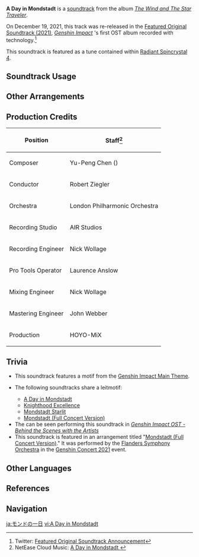 {{Soundtrack Infobox
|image          = The Wind and The Star Traveler.png
|album          = The Wind and The Star Traveler
|disc           =
|number         = 07
|featured       =
|featured2      =
|featured3      =
|featured_disc  =
|featured_disc2 =
|featured_disc3 =
|youtube_id     = pWPpwQNxZTk
|spotify_id     = 7KDvbvYwDksNnO5AI5xGHr
|previous       = Lone Sojourner
|next           = Dream Aria (Genshin Impact Main Theme Var.)
}}
'''A Day in Mondstadt''' is a [[soundtrack]] from the album ''[[The Wind and The Star Traveler]]''.

On December 19, 2021, this track was re-released in the [[Featured Original Soundtrack (2021)]], ''[[Genshin Impact]]''<!---->'s first OST album recorded with {{w|Dolby Atmos}} technology.<ref>Twitter: [https://twitter.com/genshinimpact/status/1472423184171343872 Featured Original Soundtrack Announcement]</ref>

This soundtrack is featured as a tune contained within [[Radiant Spincrystal 4]].

==Soundtrack Usage==
{{Soundtrack Usage
|quest    = City of Freedom//cutscene
|location = Mondstadt City//day
|eventgameplay = Genshin Concert/2023 Melodies of an Endless Journey Scenic Vistas
|teapot   = 4
}}

==Other Arrangements==
{{Files by Category Gallery|Media Using an Unreleased Arrangement of A Day in Mondstadt Soundtrack}}

==Production Credits==
{| class="wikitable"
! Position
! Staff<ref>NetEase Cloud Music: [https://music.163.com/#/song?id=1455707352 A Day in Mondstadt {{zh|蒙德的一日}}]</ref>
|-
! Composer
| Yu-Peng Chen ({{zh|陈致逸}})
|-
! Conductor
| Robert Ziegler
|-
! Orchestra
| London Philharmonic Orchestra
|-
! Recording Studio
| AIR Studios
|-
! Recording Engineer
| Nick Wollage
|-
! Pro Tools Operator
| Laurence Anslow
|-
! Mixing Engineer
| Nick Wollage
|-
! Mastering Engineer
| John Webber
|-
! Production
| HOYO-MiX
|}

==Trivia==
* This soundtrack features a motif from the [[Genshin Impact Main Theme]].
* <section begin="ADayInMondstadtLeitmotif" />The following soundtracks share a leitmotif:
** [[A Day in Mondstadt]]
** [[Knighthood Excellence]]
** [[Mondstadt Starlit]]
** [[Mondstadt (Full Concert Version)]]<section end="ADayInMondstadtLeitmotif" />
* The {{w|London Philharmonic Orchestra}} can be seen performing this soundtrack in ''[https://youtu.be/NWttfnCIX5E Genshin Impact OST - Behind the Scenes with the Artists]''
* This soundtrack is featured in an arrangement titled "[[Mondstadt (Full Concert Version)]]." It was performed by the [https://www.symfonieorkest.be/en/pQbzua/orkest/about-the-orchestra Flanders Symphony Orchestra] in the [[Genshin Concert|Genshin Concert 2021]] event.

==Other Languages==
{{Other Languages
|en      = A Day in Mondstadt
|zhs     = 蒙德的一日
|zhs_rm  = Méngdé de Yīrì
|zht     = 蒙德的一日
|zht_rm  = Méngdé de Yīrì
|zh_tl   = A Day in Mondstadt
|ja      = モンドの一日
|ja_rm   = Mondo no Ichinichi{{Assumed}}
|ja_tl   = One Day in Mondstadt
|ko      = 몬드에서의 하루
|ko_rm   = Mondeu-eseoui Haru
|ko_tl   = A Day in Mondstadt
|es      = A Day in Mondstadt<ref name="RS">{{Ref/Item|Radiant Spincrystal 4|note=Spanish, French, Russian, Thai, Vietnamese, German, Indonesian, Portuguese, Turkish, Italian}}</ref>
|fr      = A Day in Mondstadt<ref name="RS" />
|ru      = A Day in Mondstadt<ref name="RS" />
|th      = A Day in Mondstadt<ref name="RS" />
|vi      = Một Ngày Ở Mondstadt<ref name="RS" />
|vi_tl   = A Day in Mondstadt
|de      = A Day in Mondstadt<ref name="RS" />
|id      = A Day in Mondstadt<ref name="RS" />
|pt      = A Day in Mondstadt<ref name="RS" />
|tr      = A Day in Mondstadt<ref name="RS" />
|it      = A Day in Mondstadt<ref name="RS" />
}}

==References==
{{Reflist}}

==Navigation==
{{Soundtrack Navbox|The Wind and The Star Traveler}}

[[ja:モンドの一日]]
[[vi:A Day in Mondstadt]]